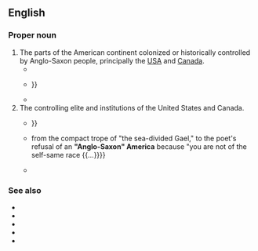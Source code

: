 ==English==

===Proper noun===
{{en-proper noun}}

# The parts of the American continent colonized or historically controlled by Anglo-Saxon people, principally the [[USA]] and [[Canada]].
#* {{quote-text|year=1970|author=Celso Furtado|title=Economic Development of Latin America: A Survey from Colonial Times to the Cuban Revolution|page=8|passage=In 1800 the population of the United States and Canada combined was 6 million whereas that of Latin America was over 19 million. By 1900, '''Anglo-Saxon America''' had a population of 81 million and Latin America only 63 million.}}
#* {{quote-text|year=1999|author=Mario Sàenz|title=The Identity of Liberation in Latin American Thought|page=101|passage=Nevertheless, during the nineteenth century there was a similar concern in both '''Anglo-Saxon America''' and Spanish America with "purification" of the blood {{...}}}}
#* {{quote-text|year=2006|author=Gary J Dorrien|title=The Making of American Liberal Theology|page=319|passage=The "[[manifest destiny]]" of '''Anglo-Saxon America''' was a favorite theme of [[Fourth of July]] orators}}
# The controlling elite and institutions of the United States and Canada.
#* {{quote-text|year=1976|author=James Paul Rodechko|title=Patrick Ford and His Search for America: A Case Study of Irish-American Journalism, 1870-1913|page=218|passage=Excluded from '''Anglo-Saxon America''', Irish-Americans {{...}}}}
#* {{quote-text|year=1998|author=Matthew Frye Jacobson|title=Whiteness of a Different Color: European Immigrants and the Alchemy of Race|page=51|passage={{...}} from the compact trope of "the sea-divided Gael," to the poet's refusal of an '''"Anglo-Saxon" America''' because "you are not of the self-same race {{...}}}}
#* {{quote-text|year=2002|author=Donna R. Gabaccia|title=Immigration and American Diversity: A Social and Cultural History|page=132|passage=Many expressed their desire to join '''Anglo-Saxon America''' by adopting their forms of Protestantism.}}

===See also===
* {{l|en|North America}}
* {{l|en|Central America}}
* {{l|en|South America}}
* {{l|en|Latin America}}
* {{l|en|WASP}}